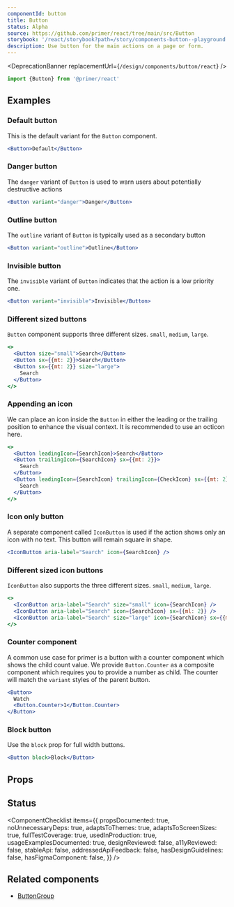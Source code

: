 ```yaml
---
componentId: button
title: Button
status: Alpha
source: https://github.com/primer/react/tree/main/src/Button
storybook: '/react/storybook?path=/story/components-button--playground'
description: Use button for the main actions on a page or form.
---
```



<DeprecationBanner replacementUrl={`/design/components/button/react`} />

```js
import {Button} from '@primer/react'
```

## Examples

### Default button

This is the default variant for the `Button` component.

```jsx live
<Button>Default</Button>
```

### Danger button

The `danger` variant of `Button` is used to warn users about potentially destructive actions

```jsx live
<Button variant="danger">Danger</Button>
```

### Outline button

The `outline` variant of `Button` is typically used as a secondary button

```jsx live
<Button variant="outline">Outline</Button>
```

### Invisible button

The `invisible` variant of `Button` indicates that the action is a low priority one.

```jsx live
<Button variant="invisible">Invisible</Button>
```

### Different sized buttons

`Button` component supports three different sizes. `small`, `medium`, `large`.

```jsx live
<>
  <Button size="small">Search</Button>
  <Button sx={{mt: 2}}>Search</Button>
  <Button sx={{mt: 2}} size="large">
    Search
  </Button>
</>
```

### Appending an icon

We can place an icon inside the `Button` in either the leading or the trailing position to enhance the visual context.
It is recommended to use an octicon here.

```jsx live
<>
  <Button leadingIcon={SearchIcon}>Search</Button>
  <Button trailingIcon={SearchIcon} sx={{mt: 2}}>
    Search
  </Button>
  <Button leadingIcon={SearchIcon} trailingIcon={CheckIcon} sx={{mt: 2}}>
    Search
  </Button>
</>
```

### Icon only button

A separate component called `IconButton` is used if the action shows only an icon with no text. This button will remain square in shape.

```jsx live
<IconButton aria-label="Search" icon={SearchIcon} />
```

### Different sized icon buttons

`IconButton` also supports the three different sizes. `small`, `medium`, `large`.

```jsx live
<>
  <IconButton aria-label="Search" size="small" icon={SearchIcon} />
  <IconButton aria-label="Search" icon={SearchIcon} sx={{ml: 2}} />
  <IconButton aria-label="Search" size="large" icon={SearchIcon} sx={{ml: 2}} />
</>
```

### Counter component

A common use case for primer is a button with a counter component which shows the child count value.
We provide `Button.Counter` as a composite component which requires you to provide a number as child.
The counter will match the `variant` styles of the parent button.

```jsx live
<Button>
  Watch
  <Button.Counter>1</Button.Counter>
</Button>
```

### Block button

Use the `block` prop for full width buttons.

```jsx live
<Button block>Block</Button>
```

## Props

<ComponentProps data={data} />

## Status

<ComponentChecklist
  items={{
    propsDocumented: true,
    noUnnecessaryDeps: true,
    adaptsToThemes: true,
    adaptsToScreenSizes: true,
    fullTestCoverage: true,
    usedInProduction: true,
    usageExamplesDocumented: true,
    designReviewed: false,
    a11yReviewed: false,
    stableApi: false,
    addressedApiFeedback: false,
    hasDesignGuidelines: false,
    hasFigmaComponent: false,
  }}
/>

## Related components

- [ButtonGroup](/ButtonGroup)
